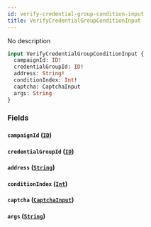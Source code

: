 ```yaml
---
id: verify-credential-group-condition-input
title: VerifyCredentialGroupConditionInput
---
```



No description

```graphql
input VerifyCredentialGroupConditionInput {
  campaignId: ID!
  credentialGroupId: ID!
  address: String!
  conditionIndex: Int!
  captcha: CaptchaInput
  args: String
}
```


### Fields

#### `campaignId` ([`ID`](../../references/scalars/id))




#### `credentialGroupId` ([`ID`](../../references/scalars/id))




#### `address` ([`String`](../../references/scalars/string))




#### `conditionIndex` ([`Int`](../../references/scalars/int))




#### `captcha` ([`CaptchaInput`](../../references/inputs/captcha-input))




#### `args` ([`String`](../../references/scalars/string))







